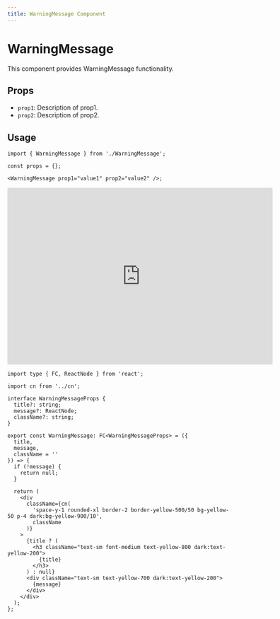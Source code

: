 ```yaml
---
title: WarningMessage Component
---
```


# WarningMessage

This component provides WarningMessage functionality.

## Props

- `prop1`: Description of prop1.
- `prop2`: Description of prop2.

## Usage

```tsx
import { WarningMessage } from './WarningMessage';

const props = {};

<WarningMessage prop1="value1" prop2="value2" />;
```

<iframe src="https://example.com" width="600" height="400" frameborder="0"></iframe>


```tsx
import type { FC, ReactNode } from 'react';

import cn from '../cn';

interface WarningMessageProps {
  title?: string;
  message?: ReactNode;
  className?: string;
}

export const WarningMessage: FC<WarningMessageProps> = ({
  title,
  message,
  className = ''
}) => {
  if (!message) {
    return null;
  }

  return (
    <div
      className={cn(
        'space-y-1 rounded-xl border-2 border-yellow-500/50 bg-yellow-50 p-4 dark:bg-yellow-900/10',
        className
      )}
    >
      {title ? (
        <h3 className="text-sm font-medium text-yellow-800 dark:text-yellow-200">
          {title}
        </h3>
      ) : null}
      <div className="text-sm text-yellow-700 dark:text-yellow-200">
        {message}
      </div>
    </div>
  );
};

```